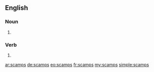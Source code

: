 ==English==

===Noun===
{{head|en|plural}}

# {{plural of|scamp|lang=en|nocat=1}}

===Verb===
{{head|en}}

# {{en-third-person singular of|scamp}}

[[ar:scamps]]
[[de:scamps]]
[[eo:scamps]]
[[fr:scamps]]
[[my:scamps]]
[[simple:scamps]]